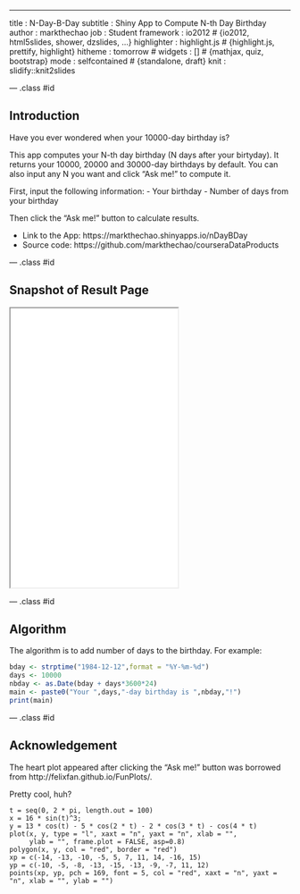 ---
title       : N-Day-B-Day
subtitle    : Shiny App to Compute N-th Day Birthday
author      : markthechao
job         : Student
framework   : io2012        # {io2012, html5slides, shower, dzslides, ...}
highlighter : highlight.js  # {highlight.js, prettify, highlight}
hitheme     : tomorrow      # 
widgets     : []            # {mathjax, quiz, bootstrap}
mode        : selfcontained # {standalone, draft}
knit        : slidify::knit2slides


--- .class #id 

## Introduction

Have you ever wondered when your 10000-day birthday is? 

This app computes your N-th day birthday (N days after your birtyday). It returns your 10000, 20000 and 30000-day birthdays by default. You can also input any N you want and click "Ask me!" to compute it.

First, input the following information:
- Your birthday
- Number of days from your birthday

Then click the "Ask me!" button to calculate results.

- Link to the App: https://markthechao.shinyapps.io/nDayBDay
- Source code:     https://github.com/markthechao/courseraDataProducts


--- .class #id 

## Snapshot of Result Page

<iframe src = 'assets/img/after.JPG' height='500px'></iframe>

--- .class #id

## Algorithm

The algorithm is to add number of days to the birthday. For example:
```r
bday <- strptime("1984-12-12",format = "%Y-%m-%d")
days <- 10000
nbday <- as.Date(bday + days*3600*24)
main <- paste0("Your ",days,"-day birthday is ",nbday,"!")
print(main)
```

--- .class #id

## Acknowledgement

The heart plot appeared after clicking the "Ask me!" button was borrowed from http://felixfan.github.io/FunPlots/.

Pretty cool, huh?

```
t = seq(0, 2 * pi, length.out = 100)
x = 16 * sin(t)^3; 
y = 13 * cos(t) - 5 * cos(2 * t) - 2 * cos(3 * t) - cos(4 * t)
plot(x, y, type = "l", xaxt = "n", yaxt = "n", xlab = "", 
     ylab = "", frame.plot = FALSE, asp=0.8)
polygon(x, y, col = "red", border = "red")
xp = c(-14, -13, -10, -5, 5, 7, 11, 14, -16, 15)
yp = c(-10, -5, -8, -13, -15, -13, -9, -7, 11, 12)
points(xp, yp, pch = 169, font = 5, col = "red", xaxt = "n", yaxt = "n", xlab = "", ylab = "")
```

